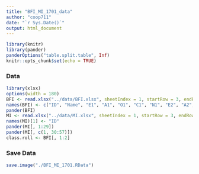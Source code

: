 ```yaml
---
title: "BFI_MI_1701_data"
author: "coop711"
date: "`r Sys.Date()`"
output: html_document
---
```


```r
library(knitr)
library(pander)
panderOptions("table.split.table", Inf)
knitr::opts_chunk$set(echo = TRUE)
```

### Data

```r
library(xlsx)
options(width = 180)
BFI <- read.xlsx("../data/BFI.xlsx", sheetIndex = 1, startRow = 3, endRow = 161, colIndex = c(4:5, 10:21), header = FALSE)
names(BFI) <- c("ID", "Name", "E1", "A1", "O1", "C1", "N1", "E2", "A2", "O2", "C2", "N2", "O3", "A3")
pander(BFI)
MI <- read.xlsx("../data/MI.xlsx", sheetIndex = 1, startRow = 3, endRow = 161, colIndex = c(4, 10:65), header = FALSE)
names(MI)[1] <- "ID"
pander(MI[, 1:29])
pander(MI[, c(1, 30:57)])
class.roll <- BFI[, 1:2]
```

### Save Data

```r
save.image("./BFI_MI_1701.RData")
```

